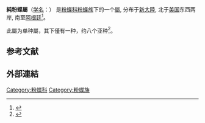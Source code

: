{{Speciesbox
|image = WHITE, GREAT SOUTHERN (Ascia monuste) (11-11-2016) santa ana r w r, hidalgo co, tx -01 (30765296500).jpg
|image_caption = ''A. monuste''
|genus = Ascia
|parent_authority = [[w:Giovanni_Antonio_Scopoli|Scopoli]], 1777
|species = monuste
|authority = [[卡尔·林奈|Linnaeus]], 1764
}}
''' 純粉蝶屬'''（[[学名|学名]]：{{lang|la|''Ascia''}}） 是[[粉蝶科|粉蝶科]][[粉蝶族|粉蝶族]]下的一个[[屬|屬]], 分布于[[新大陸|新大陸]], 北于[[美国|美国]]东西两岸, 南至[[阿根廷|阿根廷]]<ref>{{cite web
|url=https://www.butterfliesandmoths.org/species/Ascia-monuste
|title=Great Southern White Ascia monuste (Linnaeus, 1764)
|editor1-last=Lotts
|editor1-first=Kelly
|editor2-last=Naberhaus
|editor2-first=Thomas
|publisher=Butterflies and Moths of North America
}}</ref>。

此屬为单种屬，其下僅有一种''{{link-en|Ascia monuste}}''，约八个亚种<ref>{{cite web
|url=https://butterfliesofamerica.com/t/Ascia_monuste_a.htm
|title=Ascia monuste monuste (Linnaeus, 1764) Great Southern White
|publisher=Butterflies of America Foundation
|website=Butterflies of America
}}</ref>。

==参考文献==
{{Reflist}}

==外部連結==
{{Wikispecies|Ascia}}
{{commons}}
{{Taxonbar}}
[[Category:粉蝶科|Category:粉蝶科]]
[[Category:粉蝶族|Category:粉蝶族]]

{{Butterfly-stub}}